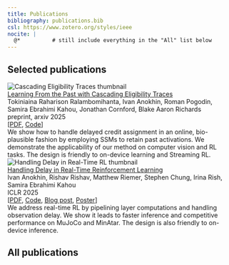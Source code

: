 ```yaml
---
title: Publications
bibliography: publications.bib
csl: https://www.zotero.org/styles/ieee
nocite: |
  @*          # still include everything in the "All" list below
---
```



## Selected publications

<div class="pub-card" markdown="0">
  <img src="images/pubs/ralambomihanta2025learning2.png" alt="Cascading Eligibility Traces thumbnail" class="pub-thumb">
  <div class="pub-body" markdown="0">
  <div class="pub-title">[Learning From the Past with Cascading Eligibility Traces](https://arxiv.org/abs/2506.14598)</div>
  <div class="pub-authors">Tokiniaina Raharison Ralambomihanta, Ivan Anokhin, Roman Pogodin, Samira Ebrahimi Kahou, Jonathan Cornford, Blake Aaron Richards</div>
  <div class="pub-meta"> preprint, arxiv 2025 </div>
  <div class="pub-meta">[[PDF](https://arxiv.org/pdf/2506.14598), [Code](https://github.com/avecplezir/CET)]</div>
  <div class="pub-desc">We show how to handle delayed credit assignment in an online, bio-plausible fashion by employing SSMs to retain past activations. We demonstrate the applicability of our method on computer vision and RL tasks. The design is friendly to on-device learning and Streaming RL. </div>
  </div>
</div>

<div class="pub-card" markdown="0">
  <img src="images/pubs/anokhin2025handling.png" alt="Handling Delay in Real-Time RL thumbnail" class="pub-thumb">
  <div class="pub-body" markdown="0">
  <div class="pub-title">[Handling Delay in Real-Time Reinforcement Learning](https://arxiv.org/abs/2503.23478)</div>
  <div class="pub-authors">Ivan Anokhin, Rishav Rishav, Matthew Riemer, Stephen Chung, Irina Rish, Samira Ebrahimi Kahou</div>
  <div class="pub-meta"> ICLR 2025 </div>
  <div class="pub-meta"> [[PDF](https://arxiv.org/pdf/2503.23478), [Code](https://github.com/avecplezir/realtime-agent), [Blog post](https://mila.quebec/en/article/real-time-reinforcement-learning), [Poster](images/pubs/realtime_poster.png)] </div>
  <div class="pub-desc">We address real-time RL by pipelining layer computations and handling observation delay. We show it leads to faster inference and competitive performance on MuJoCo and MinAtar. The design is also friendly to on-device inference.</div>
  </div>
</div>

## All publications
::: {#refs}
:::
